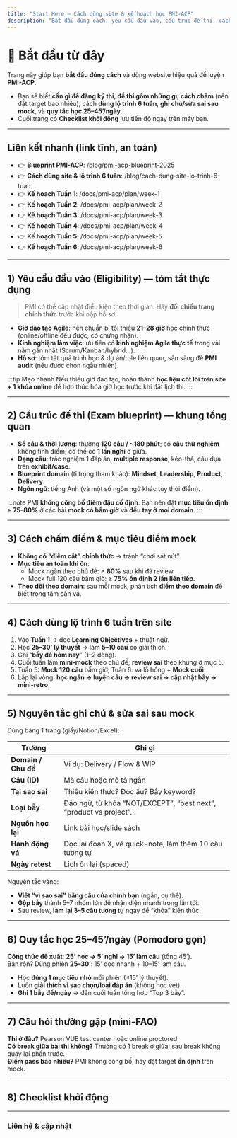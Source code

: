 ```yaml
---
title: "Start Here — Cách dùng site & kế hoạch học PMI-ACP"
description: "Bắt đầu đúng cách: yêu cầu đầu vào, cấu trúc đề thi, cách chấm điểm, cách dùng lộ trình, nguyên tắc ghi chú/sửa sai ở mock, và quy tắc học 25–45’/ngày."
---
```



# 👋 Bắt đầu từ đây

Trang này giúp bạn **bắt đầu đúng cách** và dùng website hiệu quả để luyện **PMI-ACP**.

- Bạn sẽ biết **cần gì để đăng ký thi**, **đề thi gồm những gì**, **cách chấm** (nên đặt target bao nhiêu), cách **dùng lộ trình 6 tuần**, **ghi chú/sửa sai sau mock**, và **quy tắc học 25–45’/ngày**.
- Cuối trang có **Checklist khởi động** lưu tiến độ ngay trên máy bạn.

---

## Liên kết nhanh (link tĩnh, an toàn)
- 👉 **Blueprint PMI-ACP**: /blog/pmi-acp-blueprint-2025  
- 👉 **Cách dùng site & lộ trình 6 tuần**: /blog/cach-dung-site-lo-trinh-6-tuan  
- 👉 **Kế hoạch Tuần 1**: /docs/pmi-acp/plan/week-1  
- 👉 **Kế hoạch Tuần 2**: /docs/pmi-acp/plan/week-2  
- 👉 **Kế hoạch Tuần 3**: /docs/pmi-acp/plan/week-3  
- 👉 **Kế hoạch Tuần 4**: /docs/pmi-acp/plan/week-4  
- 👉 **Kế hoạch Tuần 5**: /docs/pmi-acp/plan/week-5  
- 👉 **Kế hoạch Tuần 6**: /docs/pmi-acp/plan/week-6  

---

## 1) Yêu cầu đầu vào (Eligibility) — tóm tắt thực dụng
> PMI có thể cập nhật điều kiện theo thời gian. Hãy **đối chiếu trang chính thức** trước khi nộp hồ sơ.

- **Giờ đào tạo Agile**: nên chuẩn bị tối thiểu **21–28 giờ** học chính thức (online/offline đều được, có chứng nhận).
- **Kinh nghiệm làm việc**: ưu tiên có **kinh nghiệm Agile thực tế** trong vài năm gần nhất (Scrum/Kanban/hybrid…).
- **Hồ sơ**: tóm tắt quá trình học & dự án/role liên quan, sẵn sàng để **PMI audit** (nếu được chọn ngẫu nhiên).

:::tip Mẹo nhanh
Nếu thiếu giờ đào tạo, hoàn thành **học liệu cốt lõi trên site + 1 khóa online** để hợp thức hóa giờ học trước khi đặt lịch thi.
:::

---

## 2) Cấu trúc đề thi (Exam blueprint) — khung tổng quan
- **Số câu & thời lượng**: thường **120 câu / ~180 phút**; có **câu thử nghiệm** không tính điểm; có thể có **1 lần nghỉ** ở giữa.
- **Dạng câu**: trắc nghiệm 1 đáp án, **multiple response**, kéo-thả, câu dựa trên **exhibit/case**.
- **Blueprint domain** (tỉ trọng tham khảo): **Mindset**, **Leadership**, **Product**, **Delivery**.
- **Ngôn ngữ**: tiếng Anh (và một số ngôn ngữ khác tùy thời điểm).

:::note
PMI **không công bố điểm đậu cố định**. Bạn nên đặt **mục tiêu ổn định ≥ 75–80%** ở các bài **mock có bấm giờ** và **đều tay ở mọi domain**.
:::

---

## 3) Cách chấm điểm & mục tiêu điểm mock
- **Không có “điểm cắt” chính thức** → tránh “chơi sát nút”.
- **Mục tiêu an toàn khi ôn**:
  - Mock ngắn theo chủ đề: ≥ **80%** sau khi đã review.
  - Mock full 120 câu bấm giờ: ≥ **75%** **ổn định 2 lần liên tiếp**.
- **Theo dõi theo domain**: sau mỗi mock, phân tích **điểm theo domain** để biết trọng tâm cần vá.

---

## 4) Cách dùng lộ trình 6 tuần trên site
1. Vào **Tuần 1** → đọc **Learning Objectives** + thuật ngữ.  
2. Học **25–30’ lý thuyết** → làm **5–10 câu** có giải thích.  
3. Ghi “**bẫy đề hôm nay**” (1–2 dòng).  
4. Cuối tuần làm **mini-mock** theo chủ đề; **review sai** theo khung ở mục 5.  
5. Tuần 5: **Mock 120 câu** bấm giờ; Tuần 6: vá lỗ hổng + **Mock cuối**.  
6. Lặp lại vòng: **học ngắn → luyện câu → review sai → cập nhật bẫy → mini-retro**.

---

## 5) Nguyên tắc ghi chú & sửa sai sau mock
Dùng bảng 1 trang (giấy/Notion/Excel):

| Trường | Ghi gì |
| --- | --- |
| **Domain / Chủ đề** | Ví dụ: Delivery / Flow & WIP |
| **Câu (ID)** | Mã câu hoặc mô tả ngắn |
| **Tại sao sai** | Thiếu kiến thức? Đọc ẩu? Bẫy keyword? |
| **Loại bẫy** | Đảo ngữ, từ khóa “NOT/EXCEPT”, “best next”, “product vs project”… |
| **Nguồn học lại** | Link bài học/slide sách |
| **Hành động vá** | Đọc lại đoạn X, vẽ quick-note, làm thêm 10 câu tương tự |
| **Ngày retest** | Lịch ôn lại (spaced) |

Nguyên tắc vàng:
- **Viết “vì sao sai” bằng câu của chính bạn** (ngắn, cụ thể).  
- **Gộp bẫy** thành 5–7 nhóm lớn để nhận diện nhanh trong lần tới.  
- Sau review, **làm lại 3–5 câu tương tự** ngay để “khóa” kiến thức.

---

## 6) Quy tắc học 25–45’/ngày (Pomodoro gọn)
**Công thức đề xuất**: **25’ học → 5’ nghỉ → 15’ làm câu** (tổng 45’).  
Bận rộn? Dùng phiên **25–30’**: 15’ đọc nhanh + 10–15’ làm câu.

- Học **đúng 1 mục tiêu nhỏ** mỗi phiên (≤15’ lý thuyết).  
- Luôn **giải thích vì sao chọn/loại đáp án** (không học vẹt).  
- **Ghi 1 bẫy đề/ngày** → đến cuối tuần tổng hợp “Top 3 bẫy”.

---

## 7) Câu hỏi thường gặp (mini-FAQ)
**Thi ở đâu?** Pearson VUE test center hoặc online proctored.  
**Có break giữa bài thi không?** Thường có 1 break ở giữa; sau break không quay lại phần trước.  
**Điểm pass bao nhiêu?** PMI không công bố; hãy đặt target **ổn định** trên mock.

---

## 8) Checklist khởi động

<StartHereChecklist />

---

### Liên hệ & cập nhật
<Subscribe source="start-here" />

